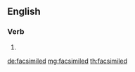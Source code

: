 ==English==

===Verb===
{{head|en|verb form}}

# {{en-past of|facsimile}}

[[de:facsimiled]]
[[mg:facsimiled]]
[[th:facsimiled]]